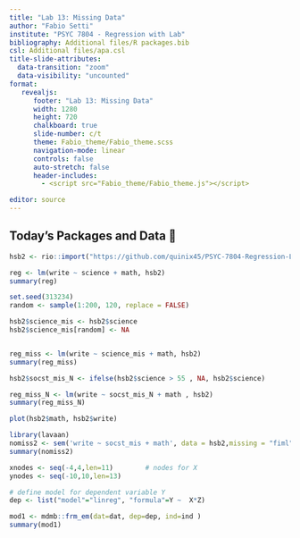 ```yaml
---
title: "Lab 13: Missing Data"
author: "Fabio Setti"
institute: "PSYC 7804 - Regression with Lab"
bibliography: Additional files/R packages.bib
csl: Additional files/apa.csl
title-slide-attributes:
  data-transition: "zoom"
  data-visibility: "uncounted"
format:
   revealjs:
      footer: "Lab 13: Missing Data"
      width: 1280
      height: 720
      chalkboard: true
      slide-number: c/t 
      theme: Fabio_theme/Fabio_theme.scss
      navigation-mode: linear
      controls: false
      auto-stretch: false
      header-includes:
        - <script src="Fabio_theme/Fabio_theme.js"></script>

editor: source
---
```


## Today's Packages and Data 🤗


```r
hsb2 <- rio::import("https://github.com/quinix45/PSYC-7804-Regression-Lab-Slides/raw/refs/heads/main/Slides%20Files/Data/hsb2.csv")
```



```r
reg <- lm(write ~ science + math, hsb2)
summary(reg)
```


```r

set.seed(313234)
random <- sample(1:200, 120, replace = FALSE)

hsb2$science_mis <- hsb2$science
hsb2$science_mis[random] <- NA


reg_miss <- lm(write ~ science_mis + math, hsb2)
summary(reg_miss)
```

```r

hsb2$socst_mis_N <- ifelse(hsb2$science > 55 , NA, hsb2$science)

reg_miss_N <- lm(write ~ socst_mis_N + math , hsb2)
summary(reg_miss_N)

```



```r
plot(hsb2$math, hsb2$write)
```
```r
library(lavaan)
nomiss2 <- sem('write ~ socst_mis + math', data = hsb2,missing = "fiml", fixed.x = F)
summary(nomiss2)

```


```r
xnodes <- seq(-4,4,len=11)        # nodes for X
ynodes <- seq(-10,10,len=13)

# define model for dependent variable Y
dep <- list("model"="linreg", "formula"=Y ~  X*Z)

mod1 <- mdmb::frm_em(dat=dat, dep=dep, ind=ind )
summary(mod1)
```





